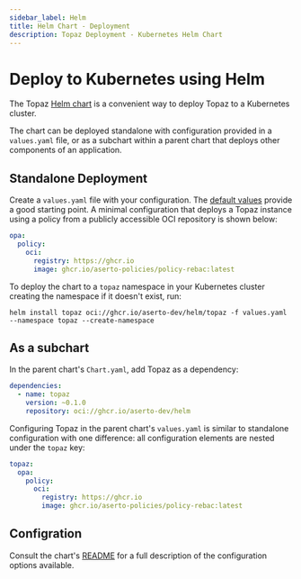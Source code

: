 ```yaml
---
sidebar_label: Helm
title: Helm Chart - Deployment
description: Topaz Deployment - Kubernetes Helm Chart
---
```


# Deploy to Kubernetes using Helm

The Topaz [Helm chart](https://github.com/aserto-dev/helm/blob/main/charts/topaz/README.md) is a convenient way to
deploy Topaz to a Kubernetes cluster.

The chart can be deployed standalone with configuration provided in a `values.yaml` file, or as a subchart within
a parent chart that deploys other components of an application.

## Standalone Deployment

Create a `values.yaml` file with your configuration. The [default values](https://github.com/aserto-dev/helm/blob/main/charts/topaz/values.yaml)
provide a good starting point. A minimal configuration that deploys a Topaz instance using a policy from a publicly
accessible OCI repository is shown below:

```yaml
opa:
  policy:
    oci:
      registry: https://ghcr.io
      image: ghcr.io/aserto-policies/policy-rebac:latest
```

To deploy the chart to a `topaz` namespace in your Kubernetes cluster creating the namespace if it doesn't exist, run:

```shell
helm install topaz oci://ghcr.io/aserto-dev/helm/topaz -f values.yaml --namespace topaz --create-namespace
```

## As a subchart

In the parent chart's `Chart.yaml`, add Topaz as a dependency:

```yaml
dependencies:
  - name: topaz
    version: ~0.1.0
    repository: oci://ghcr.io/aserto-dev/helm
```

Configuring Topaz in the parent chart's `values.yaml` is similar to standalone configuration with one difference:
all configuration elements are nested under the `topaz` key:

```yaml
topaz:
  opa:
    policy:
      oci:
        registry: https://ghcr.io
        image: ghcr.io/aserto-policies/policy-rebac:latest
```

## Configration

Consult the chart's [README](https://github.com/aserto-dev/helm/blob/main/charts/topaz/README.md) for a full description
of the configuration options available.
